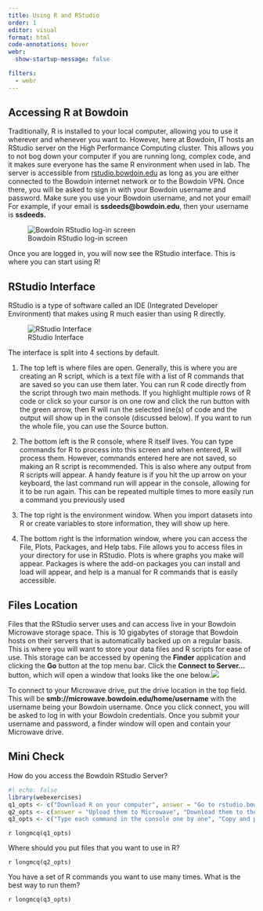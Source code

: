 ```yaml
---
title: Using R and RStudio
order: 1
editor: visual
format: html
code-annotations: hover
webr:
  show-startup-message: false

filters:
  - webr
---
```


## Accessing R at Bowdoin

Traditionally, R is installed to your local computer, allowing you to use it wherever and whenever you want to. However, here at Bowdoin, IT hosts an RStudio server on the High Performance Computing cluster. This allows you to not bog down your computer if you are running long, complex code, and it makes sure everyone has the same R environment when used in lab. The server is accessible from [rstudio.bowdoin.edu](https://rstudio.bowdoin.edu) as long as you are either connected to the Bowdoin internet network or to the Bowdoin VPN. Once there, you will be asked to sign in with your Bowdoin username and password. Make sure you use your Bowdoin username, and not your email! For example, if your email is **ssdeeds\@bowdoin.edu**, then your username is **ssdeeds.**

![Bowdoin RStudio log-in screen](/images/posit_login.png){fig-alt="A screenshot of the Bowdoin RStudio login screen"}

Once you are logged in, you will now see the RStudio interface. This is where you can start using R!

## RStudio Interface

RStudio is a type of software called an IDE (Integrated Developer Environment) that makes using R much easier than using R directly.

![RStudio Interface](/images/rstudio_interface.png){fig-alt="Screenshot of the RStudio interface accessible from the Bowdoin RStudio server"}

The interface is split into 4 sections by default.

1.  The top left is where files are open. Generally, this is where you are creating an R script, which is a text file with a list of R commands that are saved so you can use them later. You can run R code directly from the script through two main methods. If you highlight multiple rows of R code or click so your cursor is on one row and click the run button with the green arrow, then R will run the selected line(s) of code and the output will show up in the console (discussed below). If you want to run the whole file, you can use the Source button.

2.  The bottom left is the R console, where R itself lives. You can type commands for R to process into this screen and when entered, R will process them. However, commands entered here are not saved, so making an R script is recommended. This is also where any output from R scripts will appear. A handy feature is if you hit the up arrow on your keyboard, the last command run will appear in the console, allowing for it to be run again. This can be repeated multiple times to more easily run a command you previously used

3.  The top right is the environment window. When you import datasets into R or create variables to store information, they will show up here.

4.  The bottom right is the information window, where you can access the File, Plots, Packages, and Help tabs. File allows you to access files in your directory for use in RStudio. Plots is where graphs you make will appear. Packages is where the add-on packages you can install and load will appear, and help is a manual for R commands that is easily accessible.

## Files Location

Files that the RStudio server uses and can access live in your Bowdoin Microwave storage space. This is 10 gigabytes of storage that Bowdoin hosts on their servers that is automatically backed up on a regular basis. This is where you will want to store your data files and R scripts for ease of use. This storage can be accessed by opening the **Finder** application and clicking the **Go** button at the top menu bar. Click the **Connect to Server...** button, which will open a window that looks like the one below.![](/images/connect_to_server.png)

To connect to your Microwave drive, put the drive location in the top field. This will be **smb://microwave.bowdoin.edu/home/username** with the username being your Bowdoin username. Once you click connect, you will be asked to log in with your Bowdoin credentials. Once you submit your username and password, a finder window will open and contain your Microwave drive.

## Mini Check

::: {.webex-check .webex-box}
How do you access the Bowdoin RStudio Server?

```r
#| echo: false
library(webexercises)
q1_opts <- c("Download R on your computer", answer = "Go to rstudio.bowdoin.edu", "Go to cran.r-project.org")
q2_opts <- c(answer = "Upload them to Microwave", "Download them to the desktop", "R already has all of your files")
q3_opts <- c("Type each command in the console one by one", "Copy and paste them from a Word document", answer = "Run your commands from a saved R script")
```

`r longmcq(q1_opts)`

Where should you put files that you want to use in R?

`r longmcq(q2_opts)`

You have a set of R commands you want to use many times. What is the best way to run them?

`r longmcq(q3_opts)`
:::
